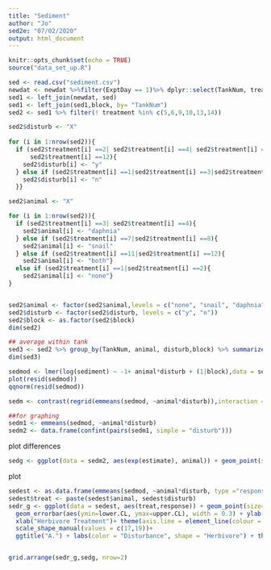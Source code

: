 ```yaml
---
title: "Sediment"
author: "Jo"
sed2e: "07/02/2020"
output: html_document
---
```


```r
knitr::opts_chunk$set(echo = TRUE)
source("data_set_up.R")

```

```r
sed <- read.csv("sediment.csv")
newdat <- newdat %>%filter(ExptDay == 1)%>% dplyr::select(TankNum, treatment)
sed1 <- left_join(newdat, sed)
sed1 <- left_join(sed1,block, by= "TankNum")
sed2 <- sed1 %>% filter(! treatment %in% c(5,6,9,10,13,14))

sed2$disturb <- "X"
  
for (i in 1:nrow(sed2)){
  if (sed2$treatment[i] ==2| sed2$treatment[i] ==4| sed2$treatment[i] ==8|
      sed2$treatment[i] ==12){
    sed2$disturb[i] <- "y"
  } else if (sed2$treatment[i] ==1|sed2$treatment[i] ==3|sed2$treatment[i] ==7|sed2$treatment[i] ==11){
    sed2$disturb[i] <- "n"
  }}

sed2$animal <- "X"

for (i in 1:nrow(sed2)){
  if (sed2$treatment[i] ==3| sed2$treatment[i] ==4){
    sed2$animal[i] <- "daphnia"
  } else if (sed2$treatment[i] ==7|sed2$treatment[i] ==8){
    sed2$animal[i] <- "snail"
  } else if (sed2$treatment[i] ==11|sed2$treatment[i] ==12){
    sed2$animal[i] <- "both"}
  else if (sed2$treatment[i] ==1|sed2$treatment[i] ==2){
    sed2$animal[i] <- "none"}
}


sed2$animal <- factor(sed2$animal,levels = c("none", "snail", "daphnia", "both"))
sed2$disturb <- factor(sed2$disturb, levels = c("y", "n"))
sed2$block <- as.factor(sed2$block)
dim(sed2)

## average within tank
sed3 <- sed2 %>% group_by(TankNum, animal, disturb,block) %>% summarize(sediment = mean(sediment)) 
dim(sed3)
```


```r
sedmod <- lmer(log(sediment) ~ -1+ animal*disturb + (1|block),data = sed3 ) ## hmm do all my models need random effect of tank??-- i only have 2 measurement per tank...so that doesn't seem doable but should i do something? 
plot(resid(sedmod))
qqnorm(resid(sedmod)) 

```


```r
sedm <- contrast(regrid(emmeans(sedmod, ~animal*disturb)),interaction = c("pairwise"), by = NULL)

##for graphing
sedm1 <- emmeans(sedmod, ~animal*disturb)
sedm2 <- data.frame(confint(pairs(sedm1, simple = "disturb")))

```



plot differences
```r
sedg <- ggplot(data = sedm2, aes(exp(estimate), animal)) + geom_point(size=3) + geom_errorbarh(aes(xmin=exp(lower.CL), xmax = exp(upper.CL)), height = 0.3) + ylab("Herbivore Treatment") + xlab(str_wrap("Proportional Change in Sediment (mL)", width = 25)) + theme(axis.line = element_line(colour = "black"), panel.border = element_blank()) +ggtitle("B.")
```


plot 
```r

sedest <- as.data.frame(emmeans(sedmod, ~animal*disturb, type ="response"))
sedest$treat <- paste(sedest$animal, sedest$disturb)
sedr_g <- ggplot(data = sedest, aes(treat,response)) + geom_point(size=3,aes(shape=disturb, color=animal)) +
  geom_errorbar(aes(ymin=lower.CL, ymax=upper.CL), width = 0.3) + ylab("Sediment (mL)") + 
  xlab("Herbivore Treatment")+ theme(axis.line = element_line(colour = "black"), panel.border = element_blank()) +  scale_color_manual(values = c("black","darkslategray",  "azure4","darkgray")) + 
  scale_shape_manual(values = c(17,19))+
  ggtitle("A.") + labs(color = "Disturbance", shape = "Herbivore") + theme(legend.position = c(0.85,0.85), legend.box = "horizontal", legend.background = element_rect(fill = "transparent"))


grid.arrange(sedr_g,sedg, nrow=2)
```
